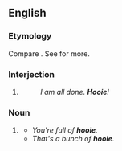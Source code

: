 ==English==

===Etymology===
Compare {{m|de|hui}}. See {{m|en|hooey}} for more.

===Interjection===
{{en-interj}}

# {{context|Southern US|lang=en}} {{non-gloss definition|An expression of [[relief]].}}
#: ''I am all done. '''Hooie'''!''

===Noun===
{{en-noun|-}}

# {{context|slang|lang=en}} {{alternative form of|hooey|lang=en}}
#* ''You're full of '''hooie'''.''
#* ''That's a bunch of '''hooie'''.''